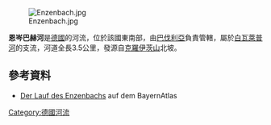 {{No footnotes|time=2020-12-06T03:00:23+00:00}}
{{Coord|47.60875|N|11.89433|E|display=title}}
[[Image:Enzenbach.jpg|right]]

'''恩岑巴赫河'''是[[德國|德國]]的河流，位於該國東南部，由[[巴伐利亞|巴伐利亞]]負責管轄，屬於[[白瓦萊普河|白瓦萊普河]]的支流，河道全長3.5公里，發源自[[克羅伊茨山_(巴伐利亞前阿爾卑斯山脈)|克羅伊茨山]]北坡。

==參考資料==
* [https://v.bayern.de/DCrQj Der Lauf des Enzenbachs] auf dem BayernAtlas

{{Germany-geo-stub}}
[[Category:德國河流|Category:德國河流]]